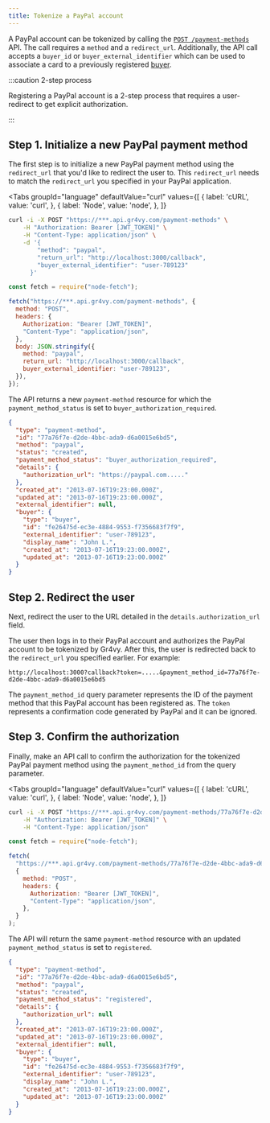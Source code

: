 ```yaml
---
title: Tokenize a PayPal account
---
```



A PayPal account can be tokenized by calling the [`POST /payment-methods`][api]
API. The call requires a `method` and a `redirect_url`. Additionally, the API
call accepts a `buyer_id` or `buyer_external_identifier` which can be used to
associate a card to a previously registered [buyer].

:::caution 2-step process

Registering a PayPal account is a 2-step process that requires a user-redirect
to get explicit authorization.

:::

[api]: /reference#operation/register-payment-method
[buyer]: /guides/buyers/add

## Step 1. Initialize a new PayPal payment method

The first step is to initialize a new PayPal payment method using the
`redirect_url` that you'd like to redirect the user to. This `redirect_url`
needs to match the `redirect_url` you specified in your PayPal application.

<Tabs
  groupId="language"
  defaultValue="curl"
  values={[
    { label: 'cURL', value: 'curl', },
    { label: 'Node', value: 'node', },
  ]}
>
  <TabItem value="curl">

```bash {5-9}
curl -i -X POST "https://***.api.gr4vy.com/payment-methods" \
    -H "Authorization: Bearer [JWT_TOKEN]" \
    -H "Content-Type: application/json" \
    -d '{
        "method": "paypal",
        "return_url": "http://localhost:3000/callback",
        "buyer_external_identifier": "user-789123"
      }'
```

  </TabItem>
  <TabItem value="node">

```js {10-14}
const fetch = require("node-fetch");

fetch("https://***.api.gr4vy.com/payment-methods", {
  method: "POST",
  headers: {
    Authorization: "Bearer [JWT_TOKEN]",
    "Content-Type": "application/json",
  },
  body: JSON.stringify({
    method: "paypal",
    return_url: "http://localhost:3000/callback",
    buyer_external_identifier: "user-789123",
  }),
});
```

  </TabItem>
</Tabs>

The API returns a new `payment-method` resource for which the
`payment_method_status` is set to `buyer_authorization_required`.

```json
{
  "type": "payment-method",
  "id": "77a76f7e-d2de-4bbc-ada9-d6a0015e6bd5",
  "method": "paypal",
  "status": "created",
  "payment_method_status": "buyer_authorization_required",
  "details": {
    "authorization_url": "https://paypal.com....."
  },
  "created_at": "2013-07-16T19:23:00.000Z",
  "updated_at": "2013-07-16T19:23:00.000Z",
  "external_identifier": null,
  "buyer": {
    "type": "buyer",
    "id": "fe26475d-ec3e-4884-9553-f7356683f7f9",
    "external_identifier": "user-789123",
    "display_name": "John L.",
    "created_at": "2013-07-16T19:23:00.000Z",
    "updated_at": "2013-07-16T19:23:00.000Z"
  }
}
```

## Step 2. Redirect the user

Next, redirect the user to the URL detailed in the `details.authorization_url`
field.

The user then logs in to their PayPal account and authorizes the PayPal account
to be tokenized by Gr4vy. After this, the user is redirected back to the
`redirect_url` you specified earlier. For example:

```
http://localhost:3000?callback?token=.....&payment_method_id=77a76f7e-d2de-4bbc-ada9-d6a0015e6bd5
```

The `payment_method_id` query parameter represents the ID of the payment method
that this PayPal account has been registered as. The `token` represents a
confirmation code generated by PayPal and it can be ignored.

## Step 3. Confirm the authorization

Finally, make an API call to confirm the authorization for the tokenized PayPal
payment method using the `payment_method_id` from the query parameter.

<Tabs
  groupId="language"
  defaultValue="curl"
  values={[
    { label: 'cURL', value: 'curl', },
    { label: 'Node', value: 'node', },
  ]}
>
  <TabItem value="curl">

```bash {5-9}
curl -i -X POST "https://***.api.gr4vy.com/payment-methods/77a76f7e-d2de-4bbc-ada9-d6a0015e6bd5/authorize" \
    -H "Authorization: Bearer [JWT_TOKEN]" \
    -H "Content-Type: application/json"
```

  </TabItem>
  <TabItem value="node">

```js {10-14}
const fetch = require("node-fetch");

fetch(
  "https://***.api.gr4vy.com/payment-methods/77a76f7e-d2de-4bbc-ada9-d6a0015e6bd5",
  {
    method: "POST",
    headers: {
      Authorization: "Bearer [JWT_TOKEN]",
      "Content-Type": "application/json",
    },
  }
);
```

  </TabItem>
</Tabs>

The API will return the same `payment-method` resource with an updated
`payment_method_status` is set to `registered`.

```json
{
  "type": "payment-method",
  "id": "77a76f7e-d2de-4bbc-ada9-d6a0015e6bd5",
  "method": "paypal",
  "status": "created",
  "payment_method_status": "registered",
  "details": {
    "authorization_url": null
  },
  "created_at": "2013-07-16T19:23:00.000Z",
  "updated_at": "2013-07-16T19:23:00.000Z",
  "external_identifier": null,
  "buyer": {
    "type": "buyer",
    "id": "fe26475d-ec3e-4884-9553-f7356683f7f9",
    "external_identifier": "user-789123",
    "display_name": "John L.",
    "created_at": "2013-07-16T19:23:00.000Z",
    "updated_at": "2013-07-16T19:23:00.000Z"
  }
}
```
